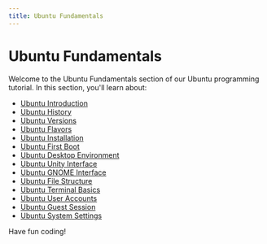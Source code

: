 ```yaml
---
title: Ubuntu Fundamentals
---
```


# Ubuntu Fundamentals

Welcome to the Ubuntu Fundamentals section of our Ubuntu programming tutorial. In this section, you'll learn about:

- [Ubuntu Introduction](./0-ubuntu-introduction.mdx)
- [Ubuntu History](./1-ubuntu-history.mdx)
- [Ubuntu Versions](./2-ubuntu-versions.mdx)
- [Ubuntu Flavors](./3-ubuntu-flavors.mdx)
- [Ubuntu Installation](./4-ubuntu-installation.mdx)
- [Ubuntu First Boot](./5-ubuntu-first-boot.mdx)
- [Ubuntu Desktop Environment](./6-ubuntu-desktop-environment.mdx)
- [Ubuntu Unity Interface](./7-ubuntu-unity-interface.mdx)
- [Ubuntu GNOME Interface](./8-ubuntu-gnome-interface.mdx)
- [Ubuntu File Structure](./9-ubuntu-file-structure.mdx)
- [Ubuntu Terminal Basics](./10-ubuntu-terminal-basics.mdx)
- [Ubuntu User Accounts](./11-ubuntu-user-accounts.mdx)
- [Ubuntu Guest Session](./12-ubuntu-guest-session.mdx)
- [Ubuntu System Settings](./13-ubuntu-system-settings.mdx)

Have fun coding!